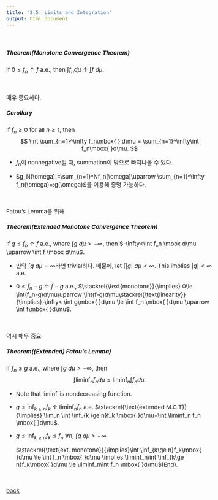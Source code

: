 ```yaml
---
title: "2.5. Limits and Integration"
output: html_document
---
```



<style type="text/css">

body, td {
   font-size: 15px;
}
pre {
  font-size: 15px
}
</style>

&nbsp;&nbsp;

##### Theorem(Monotone Convergence Theorem)
If $0 \le f_n \uparrow f$ a.e., then $\int f_n d\mu \uparrow \int f\mbox{ }d\mu$. 

&nbsp;&nbsp;


매우 중요하다.

##### Corollary
If $f_n \ge 0$ for all $n\ge 1$, then 
$$
\int \sum_{n=1}^\infty f_n\mbox{ } d\mu =  \sum_{n=1}^\infty\int f_n\mbox{ }d\mu. 
$$

  * $f_n$이 nonnegative일 때, summation이 밖으로 빠져나올 수 있다. 

  * $g_N(\omega):=\sum_{n=1}^Nf_n(\omega)\uparrow \sum_{n=1}^\infty f_n(\omega)=:g(\omega)$를 이용해 증명 가능하다.

&nbsp;&nbsp;


Fatou's Lemma를 위해 

##### Theorem(Extended Monotone Convergence Theorem)

If $g\le f_n\uparrow f$ a.e., where $\int g\mbox{ }d\mu>-\infty$, then $-\infty<\int f_n \mbox d\mu \uparrow \int f \mbox d\mu$.

  * 만약 $\int g\mbox{ }d\mu=\infty$라면 trivial하다. 때문에, let $\int |g|\mbox{ }d\mu < \infty$. This implies $|g|< \infty$ a.e.

  * $0\le f_n-g \uparrow f-g$ a.e., $\stackrel{\text{monotone}}{\implies} 0\le \int(f_n-g)d\mu\uparrow \int(f-g)d\mu\stackrel{\text{linearity}}{\implies}-\infty< \int g\mbox{ }d\mu \le  \int f_n \mbox{ }d\mu \uparrow \int f\mbox{ }d\mu$.

&nbsp;&nbsp;


역시 매우 중요 

##### Theorem((Extended) Fatou's Lemma)
If $f_n\ge g$ a.e., where $\int g\mbox{ }d\mu>-\infty$, then
$$
\int \liminf_nf_nd\mu\le \liminf_n\int f_nd\mu.
$$

   * Note that $\liminf$ is nondecreasing function.


   * $g\le \inf_{k\ge n}f_k \uparrow \liminf_n f_n$ a.e. $\stackrel{\text{extended M.C.T}}{\implies} \lim_n \int \inf_{k \ge n}f_k \mbox{ }d\mu=\int \liminf_n f_n \mbox{ }d\mu$. 


   * $g\le \inf_{k\ge n}f_k \le f_n$ $\forall n$, $\int g\mbox{ }d\mu>-\infty$
   
     $\stackrel{\text{ext. monotone}}{\implies}\int \inf_{k\ge n}f_k\mbox{ }d\mu \le \int f_n \mbox{ }d\mu \implies \liminf_n\int \inf_{k\ge n}f_k\mbox{ }d\mu \le \liminf_n\int f_n \mbox{ }d\mu$(End).
 

















































&nbsp;&nbsp;

[back](../probability1.html)

